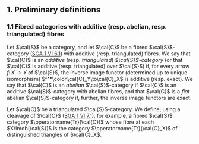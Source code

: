 ## 1. Preliminary definitions {#I.1}

### 1.1 Fibred categories with additive (resp. abelian, resp. triangulated) fibres {#I.1.1}

::: {.rmenv #I.1.1.1 title="1.1.1"}
Let $\cal{S}$ be a category, and let $\cal{C}$ be a fibred $\cal{S}$-category ([SGA 1 VI 6.1](../SGA-1/VI.html#VI.6.1)) with additive (resp. triangulated) fibres.
We say that $\cal{C}$ is an _additive_ (resp. _triangulated_) _$\cal{S}$-category_ (or that $\cal{C}$ is additive (resp. triangulated) over $\cal{S}$) if, for every arrow $f\colon X\to Y$ of $\cal{S}$, the inverse image functor (determined up to unique isomorphism) $f^*\colon\cal{C}_Y\to\cal{C}_X$ is additive (resp. exact).
We say that $\cal{C}$ is an _abelian_ $\cal{S}$-category if $\cal{C}$ is an additive $\cal{S}$-category with abelian fibres, and that $\cal{C}$ is a _flat_ abelian $\cal{S}$-category if, further, the inverse image functors are exact.
:::

::: {.rmenv #I.1.1.2 title="1.1.2"}
Let $\cal{C}$ be a triangulated $\cal{S}$-category.
We define, using a cleavage of $\cal{C}$ ([SGA 1 VI 7.1](../SGA-1/VI.html#VI.7.1)), for example, a fibred $\cal{S}$ category $\operatorname{Tr}(\cal{C})$ whose fibre at each $X\in\ob(\cal{S})$ is the category $\operatorname{Tr}(\cal{C}_X)$ of distinguished triangles of $\cal{C}_X$.
:::